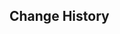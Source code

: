 {{Repertoire of Myriad Melodies Score
|name        = Invitation of Windblume
|image       = Repertoire of Myriad Melodies Cover 02.png
|album       = Mondstadt: City of Winds and Idylls
|order       = 12
|soundtrack  = Invitation of Windblume (Footprints of the Traveler)
|bpm         = 118
|duration    = 1m 26s
|level_1     = Normal
|stars_1     = 1
|reward_1    = Repertoire Coins*20
|notes_1     = 81
|level_2     = Hard
|stars_2     = 4
|reward_2    = Repertoire Coins*40
|notes_2     = 134
|level_3     = Pro
|stars_3     = 5
|reward_3    = Repertoire Coins*60
|notes_3     = 191
|level_4     = Legendary
|stars_4     = 7
|notes_4     = 266
}}

==Change History==
{{Change History|5.3}}